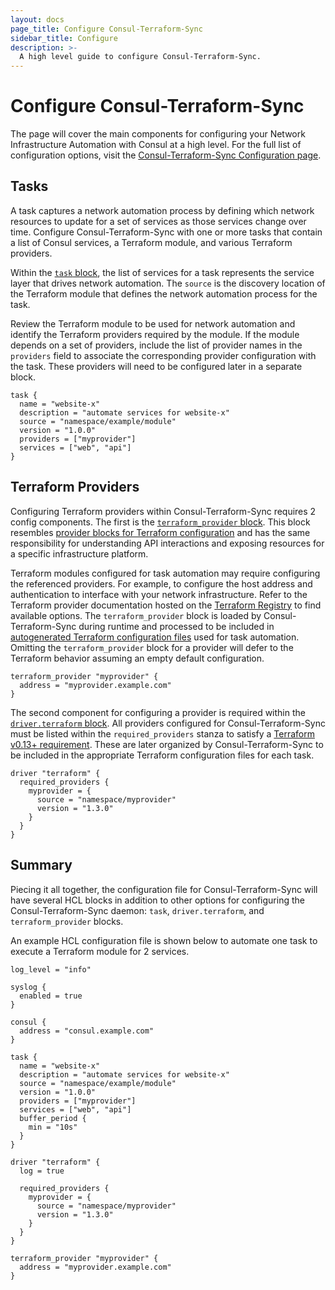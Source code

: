 ```yaml
---
layout: docs
page_title: Configure Consul-Terraform-Sync
sidebar_title: Configure
description: >-
  A high level guide to configure Consul-Terraform-Sync.
---
```


# Configure Consul-Terraform-Sync

The page will cover the main components for configuring your Network Infrastructure Automation with Consul at a high level. For the full list of configuration options, visit the [Consul-Terraform-Sync Configuration page](/docs/nia/configuration).

## Tasks

A task captures a network automation process by defining which network resources to update for a set of services as those services change over time. Configure Consul-Terraform-Sync with one or more tasks that contain a list of Consul services, a Terraform module, and various Terraform providers.

Within the [`task` block](/docs/nia/configuration#task), the list of services for a task represents the service layer that drives network automation. The `source` is the discovery location of the Terraform module that defines the network automation process for the task.

Review the Terraform module to be used for network automation and identify the Terraform providers required by the module. If the module depends on a set of providers, include the list of provider names in the `providers` field to associate the corresponding provider configuration with the task. These providers will need to be configured later in a separate block.

```hcl
task {
  name = "website-x"
  description = "automate services for website-x"
  source = "namespace/example/module"
  version = "1.0.0"
  providers = ["myprovider"]
  services = ["web", "api"]
}
```

## Terraform Providers

Configuring Terraform providers within Consul-Terraform-Sync requires 2 config components. The first is the [`terraform_provider` block](/docs/nia/configuration#terraform-provider). This block resembles [provider blocks for Terraform configuration](https://www.terraform.io/docs/configuration/providers.html) and has the same responsibility for understanding API interactions and exposing resources for a specific infrastructure platform.

Terraform modules configured for task automation may require configuring the referenced providers. For example, to configure the host address and authentication to interface with your network infrastructure. Refer to the Terraform provider documentation hosted on the [Terraform Registry](https://registry.terraform.io/browse/providers) to find available options. The `terraform_provider` block is loaded by Consul-Terraform-Sync during runtime and processed to be included in [autogenerated Terraform configuration files](/docs/nia/network-drivers#provider) used for task automation. Omitting the `terraform_provider` block for a provider will defer to the Terraform behavior assuming an empty default configuration.

```hcl
terraform_provider "myprovider" {
  address = "myprovider.example.com"
}
```

The second component for configuring a provider is required within the [`driver.terraform` block](/docs/nia/configuration#terraform-driver). All providers configured for Consul-Terraform-Sync must be listed within the `required_providers` stanza to satisfy a [Terraform v0.13+ requirement](https://www.terraform.io/docs/configuration/provider-requirements.html#requiring-providers). These are later organized by Consul-Terraform-Sync to be included in the appropriate Terraform configuration files for each task.

```hcl
driver "terraform" {
  required_providers {
    myprovider = {
      source = "namespace/myprovider"
      version = "1.3.0"
    }
  }
}
```

## Summary

Piecing it all together, the configuration file for Consul-Terraform-Sync will have several HCL blocks in addition to other options for configuring the Consul-Terraform-Sync daemon: `task`, `driver.terraform`, and `terraform_provider` blocks.

An example HCL configuration file is shown below to automate one task to execute a Terraform module for 2 services.

```hcl
log_level = "info"

syslog {
  enabled = true
}

consul {
  address = "consul.example.com"
}

task {
  name = "website-x"
  description = "automate services for website-x"
  source = "namespace/example/module"
  version = "1.0.0"
  providers = ["myprovider"]
  services = ["web", "api"]
  buffer_period {
    min = "10s"
  }
}

driver "terraform" {
  log = true

  required_providers {
    myprovider = {
      source = "namespace/myprovider"
      version = "1.3.0"
    }
  }
}

terraform_provider "myprovider" {
  address = "myprovider.example.com"
}
```
